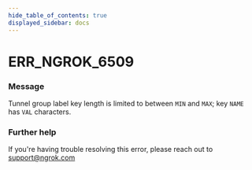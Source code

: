 ```yaml
---
hide_table_of_contents: true
displayed_sidebar: docs
---
```



# ERR_NGROK_6509

### Message

Tunnel group label key length is limited to between `MIN` and `MAX`; key `NAME` has `VAL` characters.

<ErrorDetails error="err_ngrok_6509" />

### Further help

If you're having trouble resolving this error, please reach out to [support@ngrok.com](mailto:support@ngrok.com?subject=Help%20with%20ERR_NGROK_6509)
